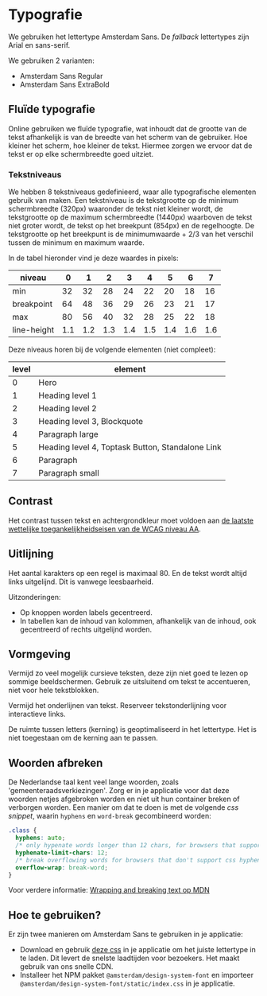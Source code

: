 
<Meta title="Docs/Designrichtlijnen/Typografie" />

# Typografie

We gebruiken het lettertype Amsterdam Sans. De _fallback_ lettertypes zijn Arial en sans-serif.

We gebruiken 2 varianten:

- Amsterdam Sans Regular
- Amsterdam Sans ExtraBold

## Fluïde typografie

Online gebruiken we fluïde typografie, wat inhoudt dat de grootte van de tekst afhankelijk is van de breedte van het scherm van de gebruiker. Hoe kleiner het scherm, hoe kleiner de tekst. Hiermee zorgen we ervoor dat de tekst er op elke schermbreedte goed uitziet.

### Tekstniveaus

We hebben 8 tekstniveaus gedefinieerd, waar alle typografische elementen gebruik van maken. Een tekstniveau is de tekstgrootte op de minimum schermbreedte (320px) waaronder de tekst niet kleiner wordt, de tekstgrootte op de maximum schermbreedte (1440px) waarboven de tekst niet groter wordt, de tekst op het breekpunt (854px) en de regelhoogte. De tekstgrootte op het breekpunt is de minimumwaarde + 2/3 van het verschil tussen de minimum en maximum waarde.

In de tabel hieronder vind je deze waardes in pixels:

| niveau      | 0   | 1   | 2   | 3   | 4   | 5   | 6   | 7   |
| ----------- | --- | --- | --- | --- | --- | --- | --- | --- |
| min         | 32  | 32  | 28  | 24  | 22  | 20  | 18  | 16  |
| breakpoint  | 64  | 48  | 36  | 29  | 26  | 23  | 21  | 17  |
| max         | 80  | 56  | 40  | 32  | 28  | 25  | 22  | 18  |
| line-height | 1.1 | 1.2 | 1.3 | 1.4 | 1.5 | 1.4 | 1.6 | 1.6 |

Deze niveaus horen bij de volgende elementen (niet compleet):

| level | element                                          |
| ----- | ------------------------------------------------ |
| 0     | Hero                                             |
| 1     | Heading level 1                                  |
| 2     | Heading level 2                                  |
| 3     | Heading level 3, Blockquote                      |
| 4     | Paragraph large                                  |
| 5     | Heading level 4, Toptask Button, Standalone Link |
| 6     | Paragraph                                        |
| 7     | Paragraph small                                  |

## Contrast

Het contrast tussen tekst en achtergrondkleur moet voldoen aan [de laatste wettelijke toegankelijkheidseisen van de WCAG niveau AA](https://www.w3.org/WAI/WCAG21/Understanding/contrast-minimum.html).

## Uitlijning

Het aantal karakters op een regel is maximaal 80. En de tekst wordt altijd links uitgelijnd. Dit is vanwege leesbaarheid.

Uitzonderingen:

- Op knoppen worden labels gecentreerd.
- In tabellen kan de inhoud van kolommen, afhankelijk van de inhoud, ook gecentreerd of rechts uitgelijnd worden.

## Vormgeving

Vermijd zo veel mogelijk cursieve teksten, deze zijn niet goed te lezen op sommige beeldschermen. Gebruik ze uitsluitend om tekst te accentueren, niet voor hele tekstblokken.

Vermijd het onderlijnen van tekst. Reserveer tekstonderlijning voor interactieve links.

De ruimte tussen letters (kerning) is geoptimaliseerd in het lettertype. Het is niet toegestaan om de kerning aan te passen.

## Woorden afbreken

De Nederlandse taal kent veel lange woorden, zoals 'gemeenteraadsverkiezingen'. Zorg er in je applicatie voor dat deze woorden netjes afgebroken worden en niet uit hun container breken of verborgen worden. Een manier om dat te doen is met de volgende _css snippet_, waarin `hyphens` en `word-break` gecombineerd worden:

```css
.class {
  hyphens: auto;
  /* only hypenate words longer than 12 chars, for browsers that support it */
  hyphenate-limit-chars: 12;
  /* break overflowing words for browsers that don't support css hyphens */
  overflow-wrap: break-word;
}
```

Voor verdere informatie: [Wrapping and breaking text op MDN](https://developer.mozilla.org/en-US/docs/Web/CSS/CSS_text/Wrapping_breaking_text)

## Hoe te gebruiken?

Er zijn twee manieren om Amsterdam Sans te gebruiken in je applicatie:

- Download en gebruik [deze css](https://amsterdam.nl/publish/pages/1007152/amsterdam_sans_v_0_9.css) in je applicatie om het juiste lettertype in te laden. Dit levert de snelste laadtijden voor bezoekers. Het maakt gebruik van ons snelle CDN.
- Installeer het NPM pakket `@amsterdam/design-system-font` en importeer `@amsterdam/design-system-font/static/index.css` in je applicatie.
